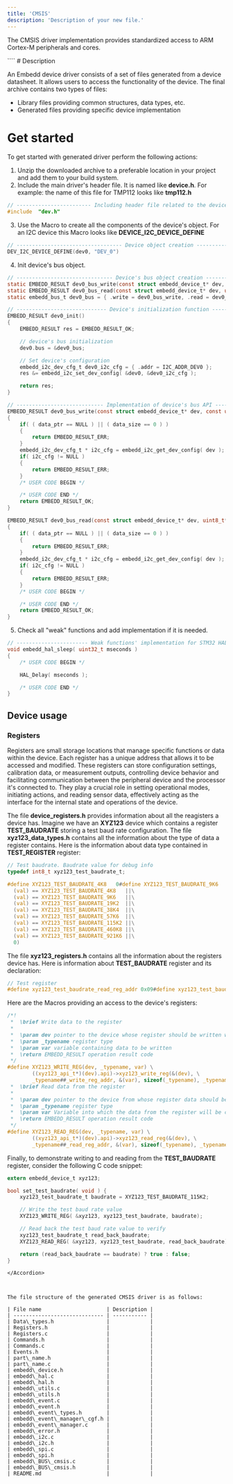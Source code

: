 ```yaml
---
title: 'CMSIS'
description: 'Description of your new file.'
---
```


The CMSIS driver implementation provides standardized access to ARM Cortex-M peripherals and cores.

<Accordion title="ReadMe" defaultOpen={false}>
  ````
  # Description

  An Embedd device driver consists of a set of files generated from a device datasheet. It allows users to access the functionality of the device.
  The final archive contains two types of files:

  - Library files providing common structures, data types, etc.
  - Generated files providing specific device implementation

  # Get started

  To get started with generated driver perform the following actions:
   1. Unzip the downloaded archive to a preferable location in your project and add them to your build system.
   2. Include the main driver's header file. It is named like **device.h**. For example: the name of this file for TMP112 looks like **tmp112.h**
  ```c
  // ------------------------ Including header file related to the device ----------------------- //
  #include  "dev.h"
  ```
   3. Use the Macro to create all the components of the device's object. For an I2C device this Macro looks like **DEVICE\_I2C\_DEVICE\_DEFINE**
  ```c
  // ---------------------------------- Device object creation ---------------------------------- //
  DEV_I2C_DEVICE_DEFINE(dev0, "DEV_0")
  ```
   4. Init device's bus object.
  ```c
  // ------------------------------- Device's bus object creation ------------------------------- //
  static EMBEDD_RESULT dev0_bus_write(const struct embedd_device_t* dev, const uint8_t* data_ptr, uint32_t data_size);
  static EMBEDD_RESULT dev0_bus_read(const struct embedd_device_t* dev, uint8_t* data_ptr, uint32_t data_size);
  static embedd_bus_t dev0_bus = { .write = dev0_bus_write, .read = dev0_bus_read };

  // ----------------------------- Device's initialization function ------------------------------ //
  EMBEDD_RESULT dev0_init()
  {
      EMBEDD_RESULT res = EMBEDD_RESULT_OK;

      // device's bus initialization
      dev0.bus = &dev0_bus;

      // Set device's configuration
      embedd_i2c_dev_cfg_t dev0_i2c_cfg = { .addr = I2C_ADDR_DEV0 };
      res &= embedd_i2c_set_dev_config( &dev0, &dev0_i2c_cfg );

      return res;
  }

  // ---------------------------- Implementation of device's bus API ---------------------------- //
  EMBEDD_RESULT dev0_bus_write(const struct embedd_device_t* dev, const uint8_t* data_ptr, uint32_t data_size)
  {
      if( ( data_ptr == NULL ) || ( data_size == 0 ) )
      {
          return EMBEDD_RESULT_ERR;
      }
      embedd_i2c_dev_cfg_t * i2c_cfg = embedd_i2c_get_dev_config( dev );
      if( i2c_cfg != NULL )
      {
          return EMBEDD_RESULT_ERR;
      }
      /* USER CODE BEGIN */

      /* USER CODE END */
      return EMBEDD_RESULT_OK;
  }

  EMBEDD_RESULT dev0_bus_read(const struct embedd_device_t* dev, uint8_t* data_ptr, uint32_t data_size)
  {
      if( ( data_ptr == NULL ) || ( data_size == 0 ) )
      {
          return EMBEDD_RESULT_ERR;
      }
      embedd_i2c_dev_cfg_t * i2c_cfg = embedd_i2c_get_dev_config( dev );
      if( i2c_cfg != NULL )
      {
          return EMBEDD_RESULT_ERR;
      }
      /* USER CODE BEGIN */

      /* USER CODE END */
      return EMBEDD_RESULT_OK;
  }
  ```

   5. Check all "weak" functions and add implementation if it is needed.
  ```c
  // ----------------------- Weak functions' implementation for STM32 HAL ----------------------- //
  void embedd_hal_sleep( uint32_t mseconds )
  {
      /* USER CODE BEGIN */

      HAL_Delay( mseconds );

      /* USER CODE END */
  }
  ```

  ## Device usage

  ### Registers

  Registers are small storage locations that manage specific functions or data within the device. Each register has a unique address that allows it to be accessed and modified. These registers can store configuration settings, calibration data, or measurement outputs, controlling device behavior and facilitating communication between the peripheral device and the processor it's connected to. They play a crucial role in setting operational modes, initiating actions, and reading sensor data, effectively acting as the interface for the internal state and operations of the device.

  The file **device\_registers.h** provides information about all the reagisters a device has.
  Imagine we have an **XYZ123** device which contains a register **TEST\_BAUDRATE** storing a test baud rate configuration.
  The file **xyz123\_data\_types.h** contains all the information about the type of data a register contains.
  Here is the information about data type contained in **TEST\_REGISTER** register:

  ```c
  // Test baudrate. Baudrate value for debug info
  typedef int8_t xyz123_test_baudrate_t;

  #define XYZ123_TEST_BAUDRATE_4K8   0#define XYZ123_TEST_BAUDRATE_9K6   1#define XYZ123_TEST_BAUDRATE_19K2  2#define XYZ123_TEST_BAUDRATE_38K4  3#define XYZ123_TEST_BAUDRATE_57K6  4#define XYZ123_TEST_BAUDRATE_115K2 5#define XYZ123_TEST_BAUDRATE_460K8 6#define XYZ123_TEST_BAUDRATE_921K6 7#define XYZ123_TEST_BAUDRATE_DEFAULT 1#define XYZ123_TEST_BAUDRATE_VALID(val) (\
    (val) == XYZ123_TEST_BAUDRATE_4K8   ||\
    (val) == XYZ123_TEST_BAUDRATE_9K6   ||\
    (val) == XYZ123_TEST_BAUDRATE_19K2  ||\
    (val) == XYZ123_TEST_BAUDRATE_38K4  ||\
    (val) == XYZ123_TEST_BAUDRATE_57K6  ||\
    (val) == XYZ123_TEST_BAUDRATE_115K2 ||\
    (val) == XYZ123_TEST_BAUDRATE_460K8 ||\
    (val) == XYZ123_TEST_BAUDRATE_921K6 ||\
    0)
  ```

  The file **xyz123\_registers.h** contains all the information about the registers device has.
  Here is information about **TEST\_BAUDRATE** register and its declaration:

  ```c
  // Test register
  #define xyz123_test_baudrate_read_reg_addr 0x09#define xyz123_test_baudrate_write_reg_addr 0x09#define xyz123_test_baudrate_delay 0typedef xyz123_test_baudrate_t xyz123_test_baudrate;
  ```

  Here are the Macros providing an access to the device's registers:

  ```c
  /*!
   *  \brief Write data to the register
   *
   *  \param dev pointer to the device whose register should be written with data
   *  \param _typename register type
   *  \param var variable containing data to be written
   *  \return EMBEDD_RESULT operation result code
   */
  #define XYZ123_WRITE_REG(dev, _typename, var) \
          ((xyz123_api_t*)(dev).api)->xyz123_write_reg(&(dev), \
          _typename##_write_reg_addr, &(var), sizeof(_typename), _typename##_delay)/*!
   *  \brief Read data from the register
   *
   *  \param dev pointer to the device from whose register data should be read
   *  \param _typename register type
   *  \param var Variable into which the data from the register will be copied
   *  \return EMBEDD_RESULT operation result code
   */
  #define XYZ123_READ_REG(dev, _typename, var) \
          ((xyz123_api_t*)(dev).api)->xyz123_read_reg(&(dev), \
          _typename##_read_reg_addr, &(var), sizeof(_typename), _typename##_delay)
  ```

  Finally, to demonstrate writing to and reading from the **TEST\_BAUDRATE** register, consider the following C code snippet:

  ```c
  extern embedd_device_t xyz123;

  bool set_test_baudrate( void ) {
      xyz123_test_baudrate_t baudrate = XYZ123_TEST_BAUDRATE_115K2;

      // Write the test baud rate value
      XYZ123_WRITE_REG( &xyz123, xyz123_test_baudrate, baudrate);

      // Read back the test baud rate value to verify
      xyz123_test_baudrate_t read_back_baudrate;
      XYZ123_READ_REG( &xyz123, xyz123_test_baudrate, read_back_baudrate);

      return (read_back_baudrate == baudrate) ? true : false;
  }
  ```
  ````
</Accordion>



The file structure of the generated CMSIS driver is as follows:

| File name                     | Description |
| ----------------------------- | ----------- |
| Data\_types.h                 |             |
| Registers.h                   |             |
| Registers.c                   |             |
| Commands.h                    |             |
| Commands.c                    |             |
| Events.h                      |             |
| part\_name.h                  |             |
| part\_name.c                  |             |
| embedd\_device.h              |             |
| embedd\_hal.c                 |             |
| embedd\_hal.h                 |             |
| embedd\_utils.c               |             |
| embedd\_utils.h               |             |
| embedd\_event.c               |             |
| embedd\_event.h               |             |
| embedd\_event\_types.h        |             |
| embedd\_event\_manager\_cgf.h |             |
| embedd\_event\_manager.c      |             |
| embedd\_error.h               |             |
| embedd\_i2c.c                 |             |
| embedd\_i2c.h                 |             |
| embedd\_spi.c                 |             |
| embedd\_spi.h                 |             |
| embedd\_BUS\_cmsis.c          |             |
| embedd\_BUS\_cmsis.h          |             |
| README.md                     |             |